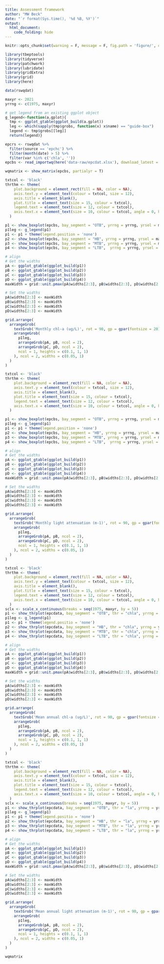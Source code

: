 ```yaml
---
title: Assessment framework
author: "MW Beck"
date: "`r format(Sys.time(), '%d %B, %Y')`"
output: 
  html_document:
    code_folding: hide
---
```

  
```r
knitr::opts_chunk$set(warning = F, message = F, fig.path = 'figure/', dev = 'png', fig.align = 'center', res = 200, dev.args = list(bg = 'transparent', family = 'Lato'))

library(tbeptools)
library(tidyverse)
library(patchwork)
library(lubridate)
library(gridExtra)
library(grid)
library(here)

data(rswqdat)

maxyr <- 2021
yrrng <- c(1975, maxyr)

# get legend from an existing ggplot object
g_legend<-function(a.gplot){
  tmp <- ggplot_gtable(ggplot_build(a.gplot))
  leg <- which(sapply(tmp$grobs, function(x) x$name) == "guide-box")
  legend <- tmp$grobs[[leg]]
  return(legend)}

epcrs <- rswqdat %>% 
  filter(source == 'epchc') %>% 
  filter(month(date) > 5) %>% 
  filter(var %in% c('chla', ''))
epcbs <- read_importwq(here('data-raw/epcdat.xlsx'), download_latest = T)

wqmatrix <- show_matrix(epcbs, partialyr = T)
```

```r
txtcol <- 'black'
thrthm <- theme(
    plot.background = element_rect(fill = NA, color = NA),
    axis.text.y = element_text(colour = txtcol, size = 12),
    axis.title = element_blank(),
    plot.title = element_text(size = 15, colour = txtcol),
    legend.text = element_text(size = 12, colour = txtcol),
    axis.text.x = element_text(size = 10, colour = txtcol, angle = 0, hjust = 0.5)
  )

p1 <- show_boxplot(epcbs, bay_segment = "OTB", yrrng = yrrng, yrsel = maxyr, partialyr = T) + thrthm
p1leg <- g_legend(p1)
p1 <- p1 + theme(legend.position = 'none')
p2 <- show_boxplot(epcbs, bay_segment = "HB", yrrng = yrrng, yrsel = maxyr, partialyr = T) + thrthm + theme(legend.position = 'none')
p3 <- show_boxplot(epcbs, bay_segment = "MTB", yrrng = yrrng, yrsel = maxyr, partialyr = T) + thrthm + theme(legend.position = 'none')
p4 <- show_boxplot(epcbs, bay_segment = "LTB",  yrrng = yrrng, yrsel = maxyr, partialyr = T) + thrthm + theme(legend.position = 'none')

# align
# Get the widths
pA <- ggplot_gtable(ggplot_build(p1))
pB <- ggplot_gtable(ggplot_build(p2))
pC <- ggplot_gtable(ggplot_build(p3))
pD <- ggplot_gtable(ggplot_build(p4))
maxWidth = grid::unit.pmax(pA$widths[2:3], pB$widths[2:3], pD$widths[2:3], pD$widths[2:3])

# Set the widths
pA$widths[2:3] <- maxWidth
pB$widths[2:3] <- maxWidth
pC$widths[2:3] <- maxWidth
pD$widths[2:3] <- maxWidth

grid.arrange(
  arrangeGrob(
    textGrob('Monthly chl-a (ug/L)', rot = 90, gp = gpar(fontsize = 20)),
    arrangeGrob(
      p1leg,
      arrangeGrob(pA, pB, ncol = 2),
      arrangeGrob(pC, pD, ncol = 2),
      ncol = 1, heights = c(0.1, 1, 1)
    ), ncol = 2, widths = c(0.05, 1)
  )
)
```

```r
txtcol <- 'black'
thrthm <- theme(
    plot.background = element_rect(fill = NA, color = NA),
    axis.text.y = element_text(colour = txtcol, size = 12),
    axis.title = element_blank(),
    plot.title = element_text(size = 15, colour = txtcol),
    legend.text = element_text(size = 12, colour = txtcol),
    axis.text.x = element_text(size = 10, colour = txtcol, angle = 0, hjust = 0.5)
  )

p1 <- show_boxplot(epcbs, bay_segment = "OTB", yrrng = yrrng, yrsel = maxyr, partialyr = T, param = 'la') + thrthm
p1leg <- g_legend(p1)
p1 <- p1 + theme(legend.position = 'none')
p2 <- show_boxplot(epcbs, bay_segment = "HB", yrrng = yrrng, yrsel = maxyr, partialyr = T, param = 'la') + thrthm + theme(legend.position = 'none')
p3 <- show_boxplot(epcbs, bay_segment = "MTB", yrrng = yrrng, yrsel = maxyr, partialyr = T, param = 'la') + thrthm + theme(legend.position = 'none')
p4 <- show_boxplot(epcbs, bay_segment = "LTB",  yrrng = yrrng, yrsel = maxyr, partialyr = T, param = 'la') + thrthm + theme(legend.position = 'none')

# align
# Get the widths
pA <- ggplot_gtable(ggplot_build(p1))
pB <- ggplot_gtable(ggplot_build(p2))
pC <- ggplot_gtable(ggplot_build(p3))
pD <- ggplot_gtable(ggplot_build(p4))
maxWidth = grid::unit.pmax(pA$widths[2:3], pB$widths[2:3], pD$widths[2:3], pD$widths[2:3])

# Set the widths
pA$widths[2:3] <- maxWidth
pB$widths[2:3] <- maxWidth
pC$widths[2:3] <- maxWidth
pD$widths[2:3] <- maxWidth

grid.arrange(
  arrangeGrob(
    textGrob('Monthly light attenuation (m-1)', rot = 90, gp = gpar(fontsize = 20)),
    arrangeGrob(
      p1leg,
      arrangeGrob(pA, pB, ncol = 2),
      arrangeGrob(pC, pD, ncol = 2),
      ncol = 1, heights = c(0.1, 1, 1)
    ), ncol = 2, widths = c(0.05, 1)
  )
)
```

```r
txtcol <- 'black'
thrthm <- theme(
    plot.background = element_rect(fill = NA, color = NA),
    axis.text.y = element_text(colour = txtcol, size = 12),
    axis.title = element_blank(),
    plot.title = element_text(size = 15, colour = txtcol),
    legend.text = element_text(size = 12, colour = txtcol),
    axis.text.x = element_text(size = 10, colour = txtcol, angle = 0, hjust = 0.5)
  )
sclx <- scale_x_continuous(breaks = seq(1975, maxyr, by = 5))
p1 <- show_thrplot(epcdata, bay_segment = "OTB", thr = "chla", yrrng = yrrng, partialyr = T) + sclx + thrthm
p1leg <- g_legend(p1)
p1 <- p1 + theme(legend.positio = 'none')
p2 <- show_thrplot(epcdata, bay_segment = "HB", thr = "chla", yrrng = yrrng, partialyr = T) + sclx + thrthm + theme(legend.position = 'none')
p3 <- show_thrplot(epcdata, bay_segment = "MTB", thr = "chla", yrrng = yrrng, partialyr = T) + sclx + thrthm + theme(legend.position = 'none')
p4 <- show_thrplot(epcdata, bay_segment = "LTB", thr = "chla", yrrng = yrrng, partialyr = T) + sclx + thrthm + theme(legend.position = 'none')

# align
# Get the widths
pA <- ggplot_gtable(ggplot_build(p1))
pB <- ggplot_gtable(ggplot_build(p2))
pC <- ggplot_gtable(ggplot_build(p3))
pD <- ggplot_gtable(ggplot_build(p4))
maxWidth = grid::unit.pmax(pA$widths[2:3], pB$widths[2:3], pD$widths[2:3], pD$widths[2:3])

# Set the widths
pA$widths[2:3] <- maxWidth
pB$widths[2:3] <- maxWidth
pC$widths[2:3] <- maxWidth
pD$widths[2:3] <- maxWidth

grid.arrange(
  arrangeGrob(
    textGrob('Mean annual chl-a (ug/L)', rot = 90, gp = gpar(fontsize = 20)),
    arrangeGrob(
      p1leg,
      arrangeGrob(pA, pB, ncol = 2),
      arrangeGrob(pC, pD, ncol = 2),
      ncol = 1, heights = c(0.1, 1, 1)
    ), ncol = 2, widths = c(0.05, 1)
  )
)

```

```r
txtcol <- 'black'
thrthm <- theme(
    plot.background = element_rect(fill = NA, color = NA),
    axis.text.y = element_text(colour = txtcol, size = 12),
    axis.title = element_blank(),
    plot.title = element_text(size = 15, colour = txtcol),
    legend.text = element_text(size = 12, colour = txtcol),
    axis.text.x = element_text(size = 10, colour = txtcol, angle = 0, hjust = 0.5)
  )
sclx <- scale_x_continuous(breaks = seq(1975, maxyr, by = 5))
p1 <- show_thrplot(epcdata, bay_segment = "OTB", thr = "la", yrrng = yrrng, partialyr = T) + sclx + thrthm
p1leg <- g_legend(p1)
p1 <- p1 + theme(legend.positio = 'none')
p2 <- show_thrplot(epcdata, bay_segment = "HB", thr = "la", yrrng = yrrng, partialyr = T) + sclx + thrthm + theme(legend.position = 'none')
p3 <- show_thrplot(epcdata, bay_segment = "MTB", thr = "la", yrrng = yrrng, partialyr = T) + sclx + thrthm + theme(legend.position = 'none')
p4 <- show_thrplot(epcdata, bay_segment = "LTB", thr = "la", yrrng = yrrng, partialyr = T) + sclx + thrthm + theme(legend.position = 'none')

# align
# Get the widths
pA <- ggplot_gtable(ggplot_build(p1))
pB <- ggplot_gtable(ggplot_build(p2))
pC <- ggplot_gtable(ggplot_build(p3))
pD <- ggplot_gtable(ggplot_build(p4))
maxWidth = grid::unit.pmax(pA$widths[2:3], pB$widths[2:3], pD$widths[2:3], pD$widths[2:3])

# Set the widths
pA$widths[2:3] <- maxWidth
pB$widths[2:3] <- maxWidth
pC$widths[2:3] <- maxWidth
pD$widths[2:3] <- maxWidth

grid.arrange(
  arrangeGrob(
    textGrob('Mean annual light attenuation (m-1)', rot = 90, gp = gpar(fontsize = 20)),
    arrangeGrob(
      p1leg,
      arrangeGrob(pA, pB, ncol = 2),
      arrangeGrob(pC, pD, ncol = 2),
      ncol = 1, heights = c(0.1, 1, 1)
    ), ncol = 2, widths = c(0.05, 1)
  )
)
```

```r
wqmatrix
```

